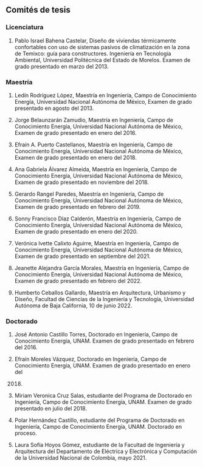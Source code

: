 ## Comités de tesis

### Licenciatura

1.  Pablo Israel Bahena Castelar, Diseño de viviendas térmicamente
    confortables con uso de sistemas pasivos de climatización en la zona
    de Temixco: guía para constructores. Ingeniería en Tecnología
    Ambiental, Universidad Politécnica del Estado de Morelos. Examen de
    grado presentado en marzo del 2013.

### Maestría

1.  Ledín Rodríguez López, Maestría en Ingeniería, Campo de Conocimiento
    Energía, Universidad Nacional Autónoma de México, Examen de grado
    presentado en agosto del 2013.

2.  Jorge Belaunzarán Zamudio, Maestría en Ingeniería, Campo de
    Conocimiento Energía, Universidad Nacional Autónoma de México,
    Examen de grado presentado en enero del 2016.

3.  Efraín A. Puerto Castellanos, Maestría en Ingeniería, Campo de
    Conocimiento Energía, Universidad Nacional Autónoma de México,
    Examen de grado presentado en enero del 2018.

4.  Ana Gabriela Álvarez Almeida, Maestría en Ingeniería, Campo de
    Conocimiento Energía, Universidad Nacional Autónoma de México,
    Examen de grado presentado en noviembre del 2018.

5.  Gerardo Rangel Paredes, Maestría en Ingeniería, Campo de
    Conocimiento Energía, Universidad Nacional Autónoma de México,
    Examen de grado presentado en febrero del 2019.

6.  Sonny Francisco Díaz Calderón, Maestría en Ingeniería, Campo de
    Conocimiento Energía, Universidad Nacional Autónoma de México,
    Examen de grado presentado en enero del 2020.

7.  Verónica Ivette Calixto Aguirre, Maestría en Ingeniería, Campo de
    Conocimiento Energía, Universidad Nacional Autónoma de México,
    Examen de grado presentado en septiembre del 2021.

8.  Jeanette Alejandra García Morales, Maestría en Ingeniería, Campo de
    Conocimiento Energía, Universidad Nacional Autónoma de México,
    Examen de grado presentado en febrero del 2022.

9.  Humberto Ceballos Gallardo, Maestría en Arquitectura, Urbanismo y
    Diseño, Facultad de Ciencias de la Ingeniería y Tecnología,
    Universidad Autónoma de Baja California, 10 de junio 2022.

### Doctorado

1.  José Antonio Castillo Torres, Doctorado en Ingeniería, Campo de
    Conocimiento Energía, UNAM. Examen de grado presentado en febrero
    del 2016.

2.  Efraín Moreles Vázquez, Doctorado en Ingeniería, Campo de
    Conocimiento Energía, UNAM. Examen de grado presentado en enero del
    2018.

3.  Miriam Veronica Cruz Salas, estudiante del Programa de Doctorado en
    Ingeniería, Campo de Conocimiento Energía, UNAM. Examen de grado
    presentado en julio del 2018.

4.  Polar Hernández Castillo, estudiante del Programa de Doctorado en
    Ingeniería, Campo de Conocimiento Energía, UNAM. Doctorado en
    proceso.

5.  Laura Sofía Hoyos Gómez, estudiante de la Facultad de Ingeniería y
    Arquitectura del Departamento de Eléctrica y Electrónica y
    Computación de la Universidad Nacional de Colombia, mayo 2021.
